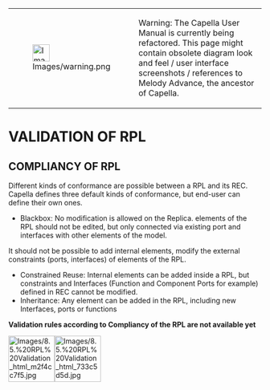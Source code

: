 <!--
  Copyright (c) 2006, 2015 THALES GLOBAL SERVICES.
  All rights reserved. This program and the accompanying materials
  are made available under the terms of the Eclipse Public License v1.0
  which accompanies this distribution, and is available at
  http://www.eclipse.org/legal/epl-v10.html

  Contributors:
       Thales - initial API and implementation
-->

{| border="1"
|-
| [[Image:Images/warning.png|34x34px]]
| Warning: The Capella User Manual is currently being refactored. This page might contain obsolete diagram look and feel / user interface screenshots / references to Melody Advance, the ancestor of Capella.
|}  

= VALIDATION OF RPL =
 
== COMPLIANCY OF RPL ==
 
Different kinds of conformance are possible between a RPL and its REC. Capella defines three default kinds of conformance, but end-user can define their own ones.

* Blackbox: No modification is allowed on the Replica. elements of the RPL should not be edited, but only connected via existing port and interfaces with other elements of the model.<br>
It should not be possible to add internal elements, modify the external constraints (ports, interfaces) of elements of the RPL.
* Constrained Reuse: Internal elements can be added inside a RPL, but constraints and Interfaces (Function and Component Ports for example) defined in REC cannot be modified.
* Inheritance: Any element can be added in the RPL, including new Interfaces, ports or functions
 
'''Validation rules according to Compliancy of the RPL are not available yet ''' 

[[Image:Images/8.5.%20RPL%20Validation_html_m2f4cc7f5.jpg|92x92px]][[Image:Images/8.5.%20RPL%20Validation_html_733c5d5d.jpg|92x92px]]  